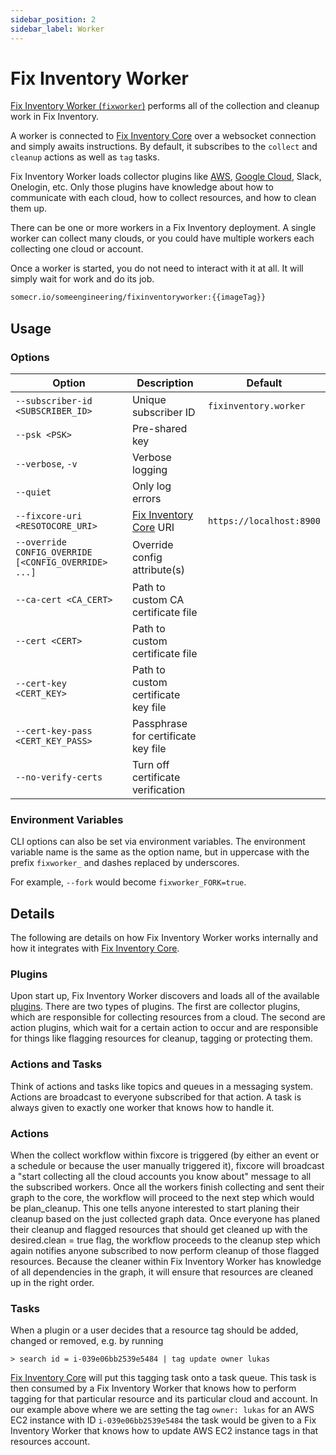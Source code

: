 ```yaml
---
sidebar_position: 2
sidebar_label: Worker
---
```


# Fix Inventory Worker

[Fix Inventory Worker (`fixworker`)](https://github.com/someengineering/fixinventory/tree/main/fixworker) performs all of the collection and cleanup work in Fix Inventory.

A worker is connected to [Fix Inventory Core](./core.mdx) over a websocket connection and simply awaits instructions. By default, it subscribes to the `collect` and `cleanup` actions as well as `tag` tasks.

Fix Inventory Worker loads collector plugins like [AWS](../../how-to-guides/data-sources/collect-aws-resource-data.mdx), [Google Cloud](../../how-to-guides/data-sources/collect-google-cloud-resource-data.mdx), Slack, Onelogin, etc. Only those plugins have knowledge about how to communicate with each cloud, how to collect resources, and how to clean them up.

There can be one or more workers in a Fix Inventory deployment. A single worker can collect many clouds, or you could have multiple workers each collecting one cloud or account.

Once a worker is started, you do not need to interact with it at all. It will simply wait for work and do its job.

```bash title="Fix Inventory Worker Docker image"
somecr.io/someengineering/fixinventoryworker:{{imageTag}}
```

## Usage

### Options

| Option                                               | Description                          | Default                  |
| ---------------------------------------------------- | ------------------------------------ | ------------------------ |
| `--subscriber-id <SUBSCRIBER_ID>`                    | Unique subscriber ID                 | `fixinventory.worker`    |
| `--psk <PSK>`                                        | Pre-shared key                       |                          |
| `--verbose`, `-v`                                    | Verbose logging                      |                          |
| `--quiet`                                            | Only log errors                      |                          |
| `--fixcore-uri <RESOTOCORE_URI>`                     | [Fix Inventory Core](./core.mdx) URI | `https://localhost:8900` |
| `--override CONFIG_OVERRIDE [<CONFIG_OVERRIDE> ...]` | Override config attribute(s)         |                          |
| `--ca-cert <CA_CERT>`                                | Path to custom CA certificate file   |                          |
| `--cert <CERT>`                                      | Path to custom certificate file      |                          |
| `--cert-key <CERT_KEY>`                              | Path to custom certificate key file  |                          |
| `--cert-key-pass <CERT_KEY_PASS>`                    | Passphrase for certificate key file  |                          |
| `--no-verify-certs`                                  | Turn off certificate verification    |                          |

### Environment Variables

CLI options can also be set via environment variables. The environment variable name is the same as the option name, but in uppercase with the prefix `fixworker_` and dashes replaced by underscores.

For example, `--fork` would become `fixworker_FORK=true`.

## Details

The following are details on how Fix Inventory Worker works internally and how it integrates with [Fix Inventory Core](./core.mdx).

### Plugins

Upon start up, Fix Inventory Worker discovers and loads all of the available [plugins](./plugins/index.mdx). There are two types of plugins. The first are collector plugins, which are responsible for collecting resources from a cloud. The second are action plugins, which wait for a certain action to occur and are responsible for things like flagging resources for cleanup, tagging or protecting them.

### Actions and Tasks

Think of actions and tasks like topics and queues in a messaging system. Actions are broadcast to everyone subscribed for that action. A task is always given to exactly one worker that knows how to handle it.

### Actions

When the collect workflow within fixcore is triggered (by either an event or a schedule or because the user manually triggered it), fixcore will broadcast a "start collecting all the cloud accounts you know about" message to all the subscribed workers. Once all the workers finish collecting and sent their graph to the core, the workflow will proceed to the next step which would be plan_cleanup. This one tells anyone interested to start planing their cleanup based on the just collected graph data. Once everyone has planed their cleanup and flagged resources that should get cleaned up with the desired.clean = true flag, the workflow proceeds to the cleanup step which again notifies anyone subscribed to now perform cleanup of those flagged resources. Because the cleaner within Fix Inventory Worker has knowledge of all dependencies in the graph, it will ensure that resources are cleaned up in the right order.

### Tasks

When a plugin or a user decides that a resource tag should be added, changed or removed, e.g. by running

```
> search id = i-039e06bb2539e5484 | tag update owner lukas
```

[Fix Inventory Core](./core.mdx) will put this tagging task onto a task queue. This task is then consumed by a Fix Inventory Worker that knows how to perform tagging for that particular resource and its particular cloud and account. In our example above where we are setting the tag `owner: lukas` for an AWS EC2 instance with ID `i-039e06bb2539e5484` the task would be given to a Fix Inventory Worker that knows how to update AWS EC2 instance tags in that resources account.
